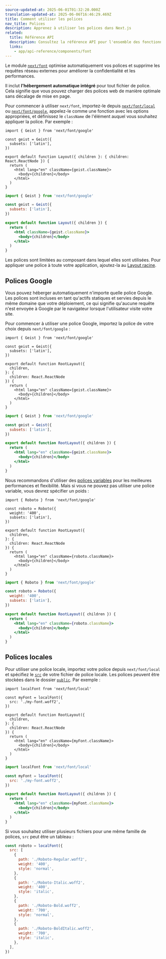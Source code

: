 ```yaml
---
source-updated-at: 2025-06-01T01:32:20.000Z
translation-updated-at: 2025-06-06T16:46:29.469Z
title: Comment utiliser les polices
nav_title: Polices
description: Apprenez à utiliser les polices dans Next.js
related:
  title: Référence API
  description: Consultez la référence API pour l'ensemble des fonctionnalités de Next.js Font
  links:
    - app/api-reference/components/font
---
```


Le module [`next/font`](/docs/app/api-reference/components/font) optimise automatiquement vos polices et supprime les requêtes réseau externes pour améliorer la confidentialité et les performances.

Il inclut **l'hébergement automatique intégré** pour tout fichier de police. Cela signifie que vous pouvez charger des polices web de manière optimale sans décalage de mise en page.

Pour commencer à utiliser `next/font`, importez-le depuis [`next/font/local`](#polices-locales) ou [`next/font/google`](#polices-google), appelez-le comme une fonction avec les options appropriées, et définissez le `className` de l'élément auquel vous souhaitez appliquer la police. Par exemple :

```tsx filename="app/layout.tsx" highlight={1,3-5,9} switcher
import { Geist } from 'next/font/google'

const geist = Geist({
  subsets: ['latin'],
})

export default function Layout({ children }: { children: React.ReactNode }) {
  return (
    <html lang="en" className={geist.className}>
      <body>{children}</body>
    </html>
  )
}
```

```jsx filename="app/layout.js" highlight={1,3-5,9} switcher
import { Geist } from 'next/font/google'

const geist = Geist({
  subsets: ['latin'],
})

export default function Layout({ children }) {
  return (
    <html className={geist.className}>
      <body>{children}</body>
    </html>
  )
}
```

Les polices sont limitées au composant dans lequel elles sont utilisées. Pour appliquer une police à toute votre application, ajoutez-la au [Layout racine](/docs/app/api-reference/file-conventions/layout#root-layout).

## Polices Google

Vous pouvez héberger automatiquement n'importe quelle police Google. Les polices sont incluses en tant qu'actifs statiques et servies depuis le même domaine que votre déploiement, ce qui signifie qu'aucune requête n'est envoyée à Google par le navigateur lorsque l'utilisateur visite votre site.

Pour commencer à utiliser une police Google, importez la police de votre choix depuis `next/font/google` :

```tsx filename="app/layout.tsx" switcher
import { Geist } from 'next/font/google'

const geist = Geist({
  subsets: ['latin'],
})

export default function RootLayout({
  children,
}: {
  children: React.ReactNode
}) {
  return (
    <html lang="en" className={geist.className}>
      <body>{children}</body>
    </html>
  )
}
```

```jsx filename="app/layout.js" switcher
import { Geist } from 'next/font/google'

const geist = Geist({
  subsets: ['latin'],
})

export default function RootLayout({ children }) {
  return (
    <html lang="en" className={geist.className}>
      <body>{children}</body>
    </html>
  )
}
```

Nous recommandons d'utiliser des [polices variables](https://fonts.google.com/variablefonts) pour les meilleures performances et flexibilité. Mais si vous ne pouvez pas utiliser une police variable, vous devrez spécifier un poids :

```tsx filename="app/layout.tsx" highlight={4} switcher
import { Roboto } from 'next/font/google'

const roboto = Roboto({
  weight: '400',
  subsets: ['latin'],
})

export default function RootLayout({
  children,
}: {
  children: React.ReactNode
}) {
  return (
    <html lang="en" className={roboto.className}>
      <body>{children}</body>
    </html>
  )
}
```

```jsx filename="app/layout.js"  highlight={4} switcher
import { Roboto } from 'next/font/google'

const roboto = Roboto({
  weight: '400',
  subsets: ['latin'],
})

export default function RootLayout({ children }) {
  return (
    <html lang="en" className={roboto.className}>
      <body>{children}</body>
    </html>
  )
}
```

## Polices locales

Pour utiliser une police locale, importez votre police depuis `next/font/local` et spécifiez le [`src`](/docs/app/api-reference/components/font#src) de votre fichier de police locale. Les polices peuvent être stockées dans le dossier [`public`](/docs/app/api-reference/file-conventions/public-folder). Par exemple :

```tsx filename="app/layout.tsx" switcher
import localFont from 'next/font/local'

const myFont = localFont({
  src: './my-font.woff2',
})

export default function RootLayout({
  children,
}: {
  children: React.ReactNode
}) {
  return (
    <html lang="en" className={myFont.className}>
      <body>{children}</body>
    </html>
  )
}
```

```jsx filename="app/layout.js" switcher
import localFont from 'next/font/local'

const myFont = localFont({
  src: './my-font.woff2',
})

export default function RootLayout({ children }) {
  return (
    <html lang="en" className={myFont.className}>
      <body>{children}</body>
    </html>
  )
}
```

Si vous souhaitez utiliser plusieurs fichiers pour une même famille de polices, `src` peut être un tableau :

```js
const roboto = localFont({
  src: [
    {
      path: './Roboto-Regular.woff2',
      weight: '400',
      style: 'normal',
    },
    {
      path: './Roboto-Italic.woff2',
      weight: '400',
      style: 'italic',
    },
    {
      path: './Roboto-Bold.woff2',
      weight: '700',
      style: 'normal',
    },
    {
      path: './Roboto-BoldItalic.woff2',
      weight: '700',
      style: 'italic',
    },
  ],
})
```